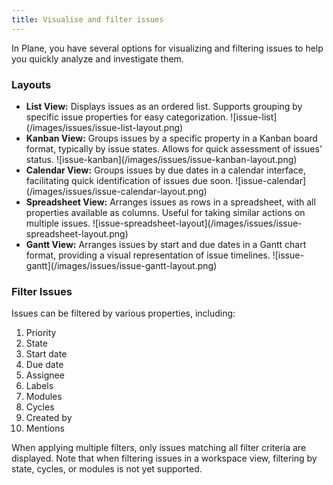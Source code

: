 ```yaml
---
title: Visualise and filter issues
---
```


In Plane, you have several options for visualizing and filtering issues to help you quickly analyze and investigate them.

### Layouts

-  **List View:** Displays issues as an ordered list. Supports grouping by specific issue properties for easy categorization.
   <Frame>![issue-list](/images/issues/issue-list-layout.png)</Frame>
-  **Kanban View:** Groups issues by a specific property in a Kanban board format, typically by issue states. Allows for quick assessment of issues' status.
   <Frame>![issue-kanban](/images/issues/issue-kanban-layout.png)</Frame>
- **Calendar View:** Groups issues by due dates in a calendar interface, facilitating quick identification of issues due soon.
   <Frame>![issue-calendar](/images/issues/issue-calendar-layout.png)</Frame>
- **Spreadsheet View:** Arranges issues as rows in a spreadsheet, with all properties available as columns. Useful for taking similar actions on multiple issues.
   <Frame>![issue-spreadsheet-layout](/images/issues/issue-spreadsheet-layout.png)</Frame>
- **Gantt View:** Arranges issues by start and due dates in a Gantt chart format, providing a visual representation of issue timelines.
   <Frame>![issue-gantt](/images/issues/issue-gantt-layout.png)</Frame>

### Filter Issues

Issues can be filtered by various properties, including:

 1. Priority
 2. State
 3. Start date
 4. Due date
 5. Assignee
 6. Labels
 7. Modules
 8. Cycles
 9. Created by
10. Mentions

When applying multiple filters, only issues matching all filter criteria are displayed. Note that when filtering issues in a workspace view, filtering by state, cycles, or modules is not yet supported.
